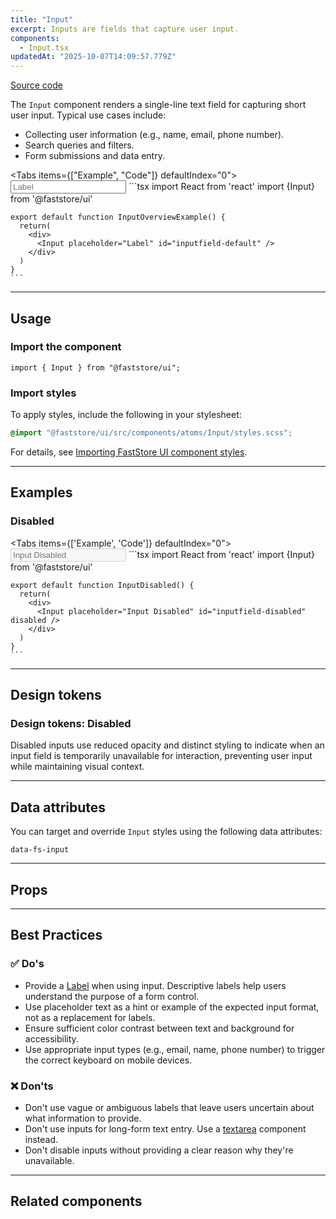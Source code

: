 ```yaml
---
title: "Input"
excerpt: Inputs are fields that capture user input.
components: 
  - Input.tsx
updatedAt: "2025-10-07T14:09:57.779Z"
---
```


[<i class="fa-brands fa-github"></i> Source code](https://github.com/vtex/faststore/tree/main/packages/components/src/atoms/Input)

The `Input` component renders a single-line text field for capturing short user input. Typical use cases include:

- Collecting user information (e.g., name, email, phone number).
- Search queries and filters.
- Form submissions and data entry.

<Tabs items={["Example", "Code"]} defaultIndex="0">
  <Tab>
    <OverviewSection>
      <Input placeholder="Label" id="inputfield-default" />
    </OverviewSection>
  </Tab>
  <Tab>
    ```tsx
    import React from 'react'
    import {Input} from '@faststore/ui'

    export default function InputOverviewExample() {
      return(
        <div>
          <Input placeholder="Label" id="inputfield-default" />
        </div>
      )
    }
    ```
  </Tab>
</Tabs>

---

## Usage

### Import the component

```tsx
import { Input } from "@faststore/ui";
```

### Import styles

To apply styles, include the following in your stylesheet:

```scss
@import "@faststore/ui/src/components/atoms/Input/styles.scss";
```

For details, see [Importing FastStore UI component styles](https://developers.vtex.com/docs/guides/faststore/using-themes-importing-ui-components-styles).

---

## Examples

### Disabled

<Tabs items={['Example', 'Code']} defaultIndex="0">
  <Tab>
    <OverviewSection>
      <Input placeholder="Input Disabled" id="inputfield-disabled" disabled />
    </OverviewSection>
  </Tab>
  <Tab>
    ```tsx
    import React from 'react'
    import {Input} from '@faststore/ui'

    export default function InputDisabled() {
      return(
        <div>
          <Input placeholder="Input Disabled" id="inputfield-disabled" disabled />
        </div>
      )
    }
    ```
  </Tab>
</Tabs>

---

## Design tokens

<TokenTable>
  <TokenRow
    token="--fs-input-padding"
    value="var(--fs-spacing-1) var(--fs-spacing-2)"
  />
  <TokenRow token="--fs-input-height" value="var(--fs-control-tap-size)" />
  <TokenDivider />
  <TokenRow token="--fs-input-bkg-color" value="var(--fs-color-body-bkg)" />
  <TokenRow token="--fs-input-box-shadow" value="none" />
  <TokenRow
    token="--fs-input-box-shadow-hover"
    value="0 0 0 var(--fs-border-width) var(--fs-border-color-active)"
  />
  <TokenDivider />
  <TokenRow
    token="--fs-input-text-color"
    value="var(--fs-color-text)"
    isColor
  />
  <TokenRow token="--fs-input-text-size" value="var(--fs-text-size-body)" />
  <TokenDivider />
  <TokenRow token="--fs-input-line-height" value="1.25" />
  <TokenDivider />
  <TokenRow
    token="--fs-input-transition-function"
    value="var(--fs-transition-function)"
  />
  <TokenRow
    token="--fs-input-transition-property"
    value="var(--fs-transition-property)"
  />
  <TokenRow
    token="--fs-input-transition-timing"
    value="var(--fs-transition-timing)"
  />
</TokenTable>

### Design tokens: Disabled

Disabled inputs use reduced opacity and distinct styling to indicate when an input field is temporarily unavailable for interaction, preventing user input while maintaining visual context.

<TokenTable>
  <TokenRow
    token="--fs-input-disabled-bkg-color"
    value="var(--fs-color-disabled-bkg)"
    isColor
  />
  <TokenRow
    token="--fs-input-disabled-text-color"
    value="var(--fs-color-disabled-text)"
    isColor
  />
  <TokenRow
    token="--fs-input-disabled-border-width"
    value="var(--fs-border-width)"
    isColor
  />
  <TokenRow
    token="--fs-input-disabled-border-color"
    value="var(--fs-border-color)"
    isColor
  />
</TokenTable>

---

## Data attributes

You can target and override `Input` styles using the following data attributes:

`data-fs-input`

---

## Props

<ComponentPropsSection component="Input" />

---

## Best Practices

### ✅ Do's

- Provide a [Label](https://developers.vtex.com/docs/guides/faststore/atoms-label) when using input. Descriptive labels help users understand the purpose of a form control.
- Use placeholder text as a hint or example of the expected input format, not as a replacement for labels.
- Ensure sufficient color contrast between text and background for accessibility.
- Use appropriate input types (e.g., email, name, phone number) to trigger the correct keyboard on mobile devices.

### ❌ Don'ts

- Don't use vague or ambiguous labels that leave users uncertain about what information to provide.
- Don't use inputs for long-form text entry. Use a [textarea](https://developers.vtex.com/docs/guides/faststore/atoms-textarea) component instead.
- Don't disable inputs without providing a clear reason why they're unavailable.

---

## Related components

<SectionList>
  <SectionItem
    title="InputField"
    description="
InputField wraps an Input and its corresponding Label."
    actionPath="/docs/guides/faststore/molecules-input-field"
  >
    <InputField label="Label" id="inputfield-default" />
  </SectionItem>
</SectionList>
